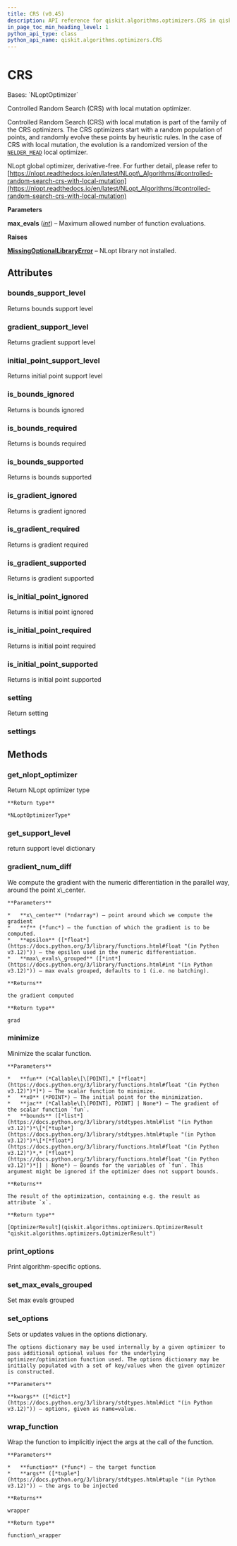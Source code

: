 ```yaml
---
title: CRS (v0.45)
description: API reference for qiskit.algorithms.optimizers.CRS in qiskit v0.45
in_page_toc_min_heading_level: 1
python_api_type: class
python_api_name: qiskit.algorithms.optimizers.CRS
---
```


# CRS

<Class id="qiskit.algorithms.optimizers.CRS" isDedicatedPage={true} github="https://github.com/qiskit/qiskit/tree/stable/0.45/qiskit/algorithms/optimizers/nlopts/crs.py" signature="qiskit.algorithms.optimizers.CRS(max_evals=1000)" modifiers="class">
  Bases: `NLoptOptimizer`

  Controlled Random Search (CRS) with local mutation optimizer.

  Controlled Random Search (CRS) with local mutation is part of the family of the CRS optimizers. The CRS optimizers start with a random population of points, and randomly evolve these points by heuristic rules. In the case of CRS with local mutation, the evolution is a randomized version of the [`NELDER_MEAD`](qiskit.algorithms.optimizers.NELDER_MEAD "qiskit.algorithms.optimizers.NELDER_MEAD") local optimizer.

  NLopt global optimizer, derivative-free. For further detail, please refer to [https://nlopt.readthedocs.io/en/latest/NLopt\_Algorithms/#controlled-random-search-crs-with-local-mutation](https://nlopt.readthedocs.io/en/latest/NLopt_Algorithms/#controlled-random-search-crs-with-local-mutation)

  **Parameters**

  **max\_evals** ([*int*](https://docs.python.org/3/library/functions.html#int "(in Python v3.12)")) – Maximum allowed number of function evaluations.

  **Raises**

  [**MissingOptionalLibraryError**](exceptions#qiskit.exceptions.MissingOptionalLibraryError "qiskit.exceptions.MissingOptionalLibraryError") – NLopt library not installed.

  ## Attributes

  ### bounds\_support\_level

  <Attribute id="qiskit.algorithms.optimizers.CRS.bounds_support_level">
    Returns bounds support level
  </Attribute>

  ### gradient\_support\_level

  <Attribute id="qiskit.algorithms.optimizers.CRS.gradient_support_level">
    Returns gradient support level
  </Attribute>

  ### initial\_point\_support\_level

  <Attribute id="qiskit.algorithms.optimizers.CRS.initial_point_support_level">
    Returns initial point support level
  </Attribute>

  ### is\_bounds\_ignored

  <Attribute id="qiskit.algorithms.optimizers.CRS.is_bounds_ignored">
    Returns is bounds ignored
  </Attribute>

  ### is\_bounds\_required

  <Attribute id="qiskit.algorithms.optimizers.CRS.is_bounds_required">
    Returns is bounds required
  </Attribute>

  ### is\_bounds\_supported

  <Attribute id="qiskit.algorithms.optimizers.CRS.is_bounds_supported">
    Returns is bounds supported
  </Attribute>

  ### is\_gradient\_ignored

  <Attribute id="qiskit.algorithms.optimizers.CRS.is_gradient_ignored">
    Returns is gradient ignored
  </Attribute>

  ### is\_gradient\_required

  <Attribute id="qiskit.algorithms.optimizers.CRS.is_gradient_required">
    Returns is gradient required
  </Attribute>

  ### is\_gradient\_supported

  <Attribute id="qiskit.algorithms.optimizers.CRS.is_gradient_supported">
    Returns is gradient supported
  </Attribute>

  ### is\_initial\_point\_ignored

  <Attribute id="qiskit.algorithms.optimizers.CRS.is_initial_point_ignored">
    Returns is initial point ignored
  </Attribute>

  ### is\_initial\_point\_required

  <Attribute id="qiskit.algorithms.optimizers.CRS.is_initial_point_required">
    Returns is initial point required
  </Attribute>

  ### is\_initial\_point\_supported

  <Attribute id="qiskit.algorithms.optimizers.CRS.is_initial_point_supported">
    Returns is initial point supported
  </Attribute>

  ### setting

  <Attribute id="qiskit.algorithms.optimizers.CRS.setting">
    Return setting
  </Attribute>

  ### settings

  <Attribute id="qiskit.algorithms.optimizers.CRS.settings" />

  ## Methods

  ### get\_nlopt\_optimizer

  <Function id="qiskit.algorithms.optimizers.CRS.get_nlopt_optimizer" signature="get_nlopt_optimizer()">
    Return NLopt optimizer type

    **Return type**

    *NLoptOptimizerType*
  </Function>

  ### get\_support\_level

  <Function id="qiskit.algorithms.optimizers.CRS.get_support_level" signature="get_support_level()">
    return support level dictionary
  </Function>

  ### gradient\_num\_diff

  <Function id="qiskit.algorithms.optimizers.CRS.gradient_num_diff" signature="gradient_num_diff(x_center, f, epsilon, max_evals_grouped=None)" modifiers="static">
    We compute the gradient with the numeric differentiation in the parallel way, around the point x\_center.

    **Parameters**

    *   **x\_center** (*ndarray*) – point around which we compute the gradient
    *   **f** (*func*) – the function of which the gradient is to be computed.
    *   **epsilon** ([*float*](https://docs.python.org/3/library/functions.html#float "(in Python v3.12)")) – the epsilon used in the numeric differentiation.
    *   **max\_evals\_grouped** ([*int*](https://docs.python.org/3/library/functions.html#int "(in Python v3.12)")) – max evals grouped, defaults to 1 (i.e. no batching).

    **Returns**

    the gradient computed

    **Return type**

    grad
  </Function>

  ### minimize

  <Function id="qiskit.algorithms.optimizers.CRS.minimize" signature="minimize(fun, x0, jac=None, bounds=None)">
    Minimize the scalar function.

    **Parameters**

    *   **fun** (*Callable\[\[POINT],* [*float*](https://docs.python.org/3/library/functions.html#float "(in Python v3.12)")*]*) – The scalar function to minimize.
    *   **x0** (*POINT*) – The initial point for the minimization.
    *   **jac** (*Callable\[\[POINT], POINT] | None*) – The gradient of the scalar function `fun`.
    *   **bounds** ([*list*](https://docs.python.org/3/library/stdtypes.html#list "(in Python v3.12)")*\[*[*tuple*](https://docs.python.org/3/library/stdtypes.html#tuple "(in Python v3.12)")*\[*[*float*](https://docs.python.org/3/library/functions.html#float "(in Python v3.12)")*,* [*float*](https://docs.python.org/3/library/functions.html#float "(in Python v3.12)")*]] | None*) – Bounds for the variables of `fun`. This argument might be ignored if the optimizer does not support bounds.

    **Returns**

    The result of the optimization, containing e.g. the result as attribute `x`.

    **Return type**

    [OptimizerResult](qiskit.algorithms.optimizers.OptimizerResult "qiskit.algorithms.optimizers.OptimizerResult")
  </Function>

  ### print\_options

  <Function id="qiskit.algorithms.optimizers.CRS.print_options" signature="print_options()">
    Print algorithm-specific options.
  </Function>

  ### set\_max\_evals\_grouped

  <Function id="qiskit.algorithms.optimizers.CRS.set_max_evals_grouped" signature="set_max_evals_grouped(limit)">
    Set max evals grouped
  </Function>

  ### set\_options

  <Function id="qiskit.algorithms.optimizers.CRS.set_options" signature="set_options(**kwargs)">
    Sets or updates values in the options dictionary.

    The options dictionary may be used internally by a given optimizer to pass additional optional values for the underlying optimizer/optimization function used. The options dictionary may be initially populated with a set of key/values when the given optimizer is constructed.

    **Parameters**

    **kwargs** ([*dict*](https://docs.python.org/3/library/stdtypes.html#dict "(in Python v3.12)")) – options, given as name=value.
  </Function>

  ### wrap\_function

  <Function id="qiskit.algorithms.optimizers.CRS.wrap_function" signature="wrap_function(function, args)" modifiers="static">
    Wrap the function to implicitly inject the args at the call of the function.

    **Parameters**

    *   **function** (*func*) – the target function
    *   **args** ([*tuple*](https://docs.python.org/3/library/stdtypes.html#tuple "(in Python v3.12)")) – the args to be injected

    **Returns**

    wrapper

    **Return type**

    function\_wrapper
  </Function>
</Class>

